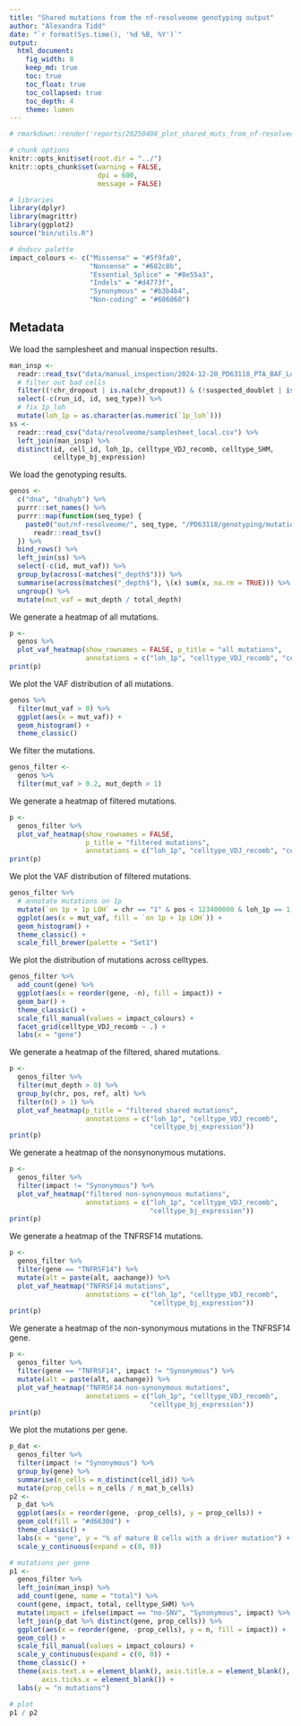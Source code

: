 ```yaml
---
title: "Shared mutations from the nf-resolveome genotyping output"
author: "Alexandra Tidd"
date: "`r format(Sys.time(), '%d %B, %Y')`"
output:
  html_document:
    fig_width: 8
    keep_md: true
    toc: true
    toc_float: true
    toc_collapsed: true
    toc_depth: 4
    theme: lumen
---
```


```r
# rmarkdown::render('reports/20250408_plot_shared_muts_from_nf-resolveome.Rmd', output_file = '20250408_plot_shared_muts_from_nf-resolveome.html', output_dir = 'reports/')

# chunk options
knitr::opts_knit$set(root.dir = "../")
knitr::opts_chunk$set(warning = FALSE,
                      dpi = 600,
                      message = FALSE)

# libraries
library(dplyr)
library(magrittr)
library(ggplot2)
source("bin/utils.R")

# dndscv palette
impact_colours <- c("Missense" = "#5f9fa0",
                    "Nonsense" = "#682c8b",
                    "Essential_Splice" = "#8e55a3",
                    "Indels" = "#d4773f",
                    "Synonymous" = "#b3b4b4",
                    "Non-coding" = "#606060")
```

## Metadata

We load the samplesheet and manual inspection results.

```r
man_insp <-
  readr::read_tsv("data/manual_inspection/2024-12-20_PD63118_PTA_BAF_LoH_CellType_Mut_Summary.tsv") %>%
  # filter out bad cells
  filter((!chr_dropout | is.na(chr_dropout)) & (!suspected_doublet | is.na(suspected_doublet))) %>%
  select(-c(run_id, id, seq_type)) %>%
  # fix 1p_loh
  mutate(loh_1p = as.character(as.numeric(`1p_loh`)))
ss <-
  readr::read_csv("data/resolveome/samplesheet_local.csv") %>%
  left_join(man_insp) %>%
  distinct(id, cell_id, loh_1p, celltype_VDJ_recomb, celltype_SHM,
           celltype_bj_expression)
```

We load the genotyping results.

```r
genos <-
  c("dna", "dnahyb") %>%
  purrr::set_names() %>%
  purrr::map(function(seq_type) {
    paste0("out/nf-resolveome/", seq_type, "/PD63118/genotyping/mutations/PD63118_annotated_mutations.tsv") %>%
      readr::read_tsv()
  }) %>%
  bind_rows() %>%
  left_join(ss) %>%
  select(-c(id, mut_vaf)) %>%
  group_by(across(-matches("_depth$"))) %>%
  summarise(across(matches("_depth$"), \(x) sum(x, na.rm = TRUE))) %>%
  ungroup() %>%
  mutate(mut_vaf = mut_depth / total_depth)
```

We generate a heatmap of all mutations.

```r
p <-
  genos %>%
  plot_vaf_heatmap(show_rownames = FALSE, p_title = "all mutations",
                   annotations = c("loh_1p", "celltype_VDJ_recomb", "celltype_SHM", "celltype_bj_expression"))
print(p)
```

We plot the VAF distribution of all mutations.

```r
genos %>%
  filter(mut_vaf > 0) %>%
  ggplot(aes(x = mut_vaf)) +
  geom_histogram() +
  theme_classic()
```

We filter the mutations.

```r
genos_filter <-
  genos %>%
  filter(mut_vaf > 0.2, mut_depth > 1)
```

We generate a heatmap of filtered mutations.

```r
p <-
  genos_filter %>%
  plot_vaf_heatmap(show_rownames = FALSE,
                   p_title = "filtered mutations",
                   annotations = c("loh_1p", "celltype_VDJ_recomb", "celltype_SHM", "celltype_bj_expression"))
print(p)
```

We plot the VAF distribution of filtered mutations.

```r
genos_filter %>%
  # annotate mutations on 1p
  mutate(`on 1p + 1p LOH` = chr == "1" & pos < 123400000 & loh_1p == 1) %>%
  ggplot(aes(x = mut_vaf, fill = `on 1p + 1p LOH`)) +
  geom_histogram() +
  theme_classic() +
  scale_fill_brewer(palette = "Set1")
```

We plot the distribution of mutations across celltypes.

```r
genos_filter %>%
  add_count(gene) %>%
  ggplot(aes(x = reorder(gene, -n), fill = impact)) +
  geom_bar() +
  theme_classic() +
  scale_fill_manual(values = impact_colours) +
  facet_grid(celltype_VDJ_recomb ~ .) +
  labs(x = "gene")
```

We generate a heatmap of the filtered, shared mutations.

```r
p <-
  genos_filter %>%
  filter(mut_depth > 0) %>%
  group_by(chr, pos, ref, alt) %>%
  filter(n() > 1) %>%
  plot_vaf_heatmap(p_title = "filtered shared mutations",
                   annotations = c("loh_1p", "celltype_VDJ_recomb",
                                   "celltype_bj_expression"))
print(p)
```

We generate a heatmap of the nonsynonymous mutations.

```r
p <-
  genos_filter %>%
  filter(impact != "Synonymous") %>%
  plot_vaf_heatmap("filtered non-synonymous mutations",
                   annotations = c("loh_1p", "celltype_VDJ_recomb",
                                   "celltype_bj_expression"))
print(p)
```

We generate a heatmap of the TNFRSF14 mutations.

```r
p <-
  genos_filter %>%
  filter(gene == "TNFRSF14") %>%
  mutate(alt = paste(alt, aachange)) %>%
  plot_vaf_heatmap("TNFRSF14 mutations",
                   annotations = c("loh_1p", "celltype_VDJ_recomb",
                                   "celltype_bj_expression"))
print(p)
```

We generate a heatmap of the non-synonymous mutations in the TNFRSF14 gene.

```r
p <-
  genos_filter %>%
  filter(gene == "TNFRSF14", impact != "Synonymous") %>%
  mutate(alt = paste(alt, aachange)) %>%
  plot_vaf_heatmap("TNFRSF14 non-synonymous mutations",
                   annotations = c("loh_1p", "celltype_VDJ_recomb",
                                   "celltype_bj_expression"))
print(p)
```

We plot the mutations per gene.

```r
p_dat <-
  genos_filter %>%
  filter(impact != "Synonymous") %>%
  group_by(gene) %>%
  summarise(n_cells = n_distinct(cell_id)) %>%
  mutate(prop_cells = n_cells / n_mat_b_cells)
p2 <-
  p_dat %>%
  ggplot(aes(x = reorder(gene, -prop_cells), y = prop_cells)) +
  geom_col(fill = "#d6630d") +
  theme_classic() +
  labs(x = "gene", y = "% of mature B cells with a driver mutation") +
  scale_y_continuous(expand = c(0, 0))

# mutations per gene
p1 <-
  genos_filter %>%
  left_join(man_insp) %>%
  add_count(gene, name = "total") %>%
  count(gene, impact, total, celltype_SHM) %>%
  mutate(impact = ifelse(impact == "no-SNV", "Synonymous", impact) %>% factor(levels = rev(names(impact_colours)))) %>%
  left_join(p_dat %>% distinct(gene, prop_cells)) %>%
  ggplot(aes(x = reorder(gene, -prop_cells), y = n, fill = impact)) +
  geom_col() +
  scale_fill_manual(values = impact_colours) +
  scale_y_continuous(expand = c(0, 0)) +
  theme_classic() +
  theme(axis.text.x = element_blank(), axis.title.x = element_blank(),
        axis.ticks.x = element_blank()) +
  labs(y = "n mutations")

# plot
p1 / p2
```